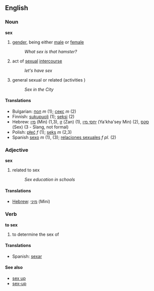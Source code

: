 ==English==

===Noun===
'''sex'''

#[[gender]], being either [[male]] or [[female]]
#:''What sex is that hamster?''
#act of [[sexual]] [[intercourse]] 
#:''let's have sex''
#general sexual or related (activities )
#:''Sex in the City''

====Translations====
*Bulgarian: [[пол]] ''m'' (1); [[секс]] ''m'' (2)
*Finnish: [[sukupuoli]] (1); [[seksi]] (2)
*Hebrew: [[מין]] (Min) (1,3), [[זן]] (Zan) (1), [[יחסי מין]] (Ya'kha'sey Min) (2), [[סקס]] (Sex) (3 - Slang, not formal)
*Polish: [[płeć]] ''f'' (1); [[seks]] ''m'' (2,3)
*Spanish [[sexo]] ''m'' (1), (3); [[relaciones sexuales]] ''f pl.'' (2)

===Adjective===
'''sex'''
#related to sex
#:''Sex education in schools''

====Translations====
*[[Hebrew]]: [[מיני]] (Mini)

===Verb===
'''to sex'''
#to determine the sex of

====Translations====
*Spanish: [[sexar]]

====See also====
*[[sex up]]
*[[sex-up]]